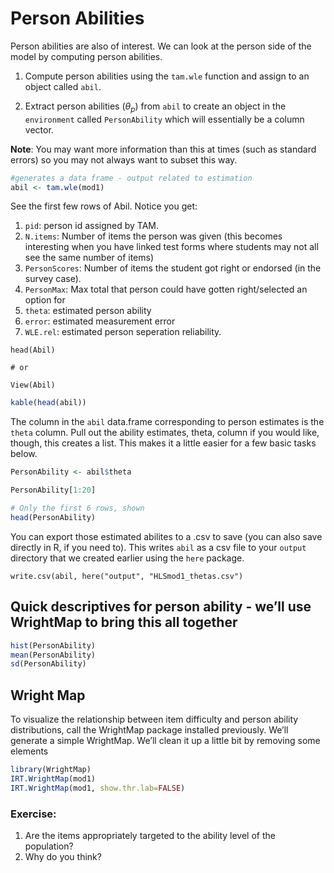 # Person Abilities
Person abilities are also of interest. We can look at the person side of the model by computing person abilities. 

1. Compute person abilities using the `tam.wle` function and assign to an object called `abil`. 

2. Extract person abilities ($\theta_p$) from `abil` to create an object in the `environment` called `PersonAbility` which will essentially be a column vector. 

**Note**: You may want more information than this at times (such as standard errors) so you may not always want to subset this way.

```r

#generates a data frame - output related to estimation
abil <- tam.wle(mod1)
```
See the first few rows of Abil. Notice you get:

1. `pid`: person id assigned by TAM.
2. `N.items`: Number of items the person was given (this becomes interesting when you have linked test forms where students may not all see the same number of items)
3. `PersonScores`: Number of items the student got right or endorsed (in the survey case).
4. `PersonMax`: Max total that person could have gotten right/selected an option for
5. `theta`: estimated person ability
6. `error`: estimated measurement error
7. `WLE.rel`: estimated person seperation reliability.

```
head(Abil)

# or

View(Abil)
```
```r
kable(head(abil))
```


The column in the `abil` data.frame corresponding to person estimates is the `theta` column. Pull out the ability estimates, theta, column if you would like, though, this creates a list. This makes it a little easier for a few basic tasks below.
```r

PersonAbility <- abil$theta

```
```r
PersonAbility[1:20]
```

```r
# Only the first 6 rows, shown
head(PersonAbility)
```

You can export those estimated abilites to a .csv to save (you can also save directly in R, if you need to). This writes `abil` as a csv file to your `output` directory that we created earlier using the `here` package. 

```
write.csv(abil, here("output", "HLSmod1_thetas.csv")
```


## Quick descriptives for person ability - we'll use WrightMap to bring this all together
```r
hist(PersonAbility)
mean(PersonAbility)
sd(PersonAbility)
```

## Wright Map
To visualize the relationship between item difficulty and person ability distributions, call the WrightMap package installed previously. We'll generate a simple WrightMap. We'll clean it up a little bit by removing some elements

```r
library(WrightMap)
IRT.WrightMap(mod1)
IRT.WrightMap(mod1, show.thr.lab=FALSE)
```

### Exercise: 
1. Are the items appropriately targeted to the ability level of the population? 
2. Why do you think?